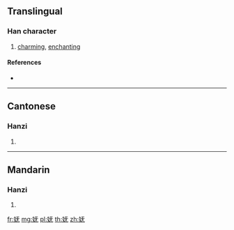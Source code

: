 {{also|嫵}}
==Translingual==

===Han character===
{{Han char|rn=38|rad=女|as=04|sn=7|four=|canj=VMKU|ids=⿰女无}}

# [[charming]], [[enchanting]]

====References====
* {{Han ref|kx=0257.101|hdz=21029.120|uh=59A9|ud=22953}}

----

==Cantonese==

===Hanzi===
{{yue-hanzi|jyut=[[mou5]]|y=mou5|tra=嫵}}

# {{defn|lang=yue|sort=女04}}

----

==Mandarin==

===Hanzi===
{{cmn-hanzi|tra=嫵|pin=[[wǔ]] ([[wu3]]), [[yǔ]] ([[yu3]])|wg=wu<sup>3</sup>, yü<sup>3</sup>}}

# {{defn|lang=cmn|sort=女04}}

[[fr:妩]]
[[mg:妩]]
[[pl:妩]]
[[th:妩]]
[[zh:妩]]